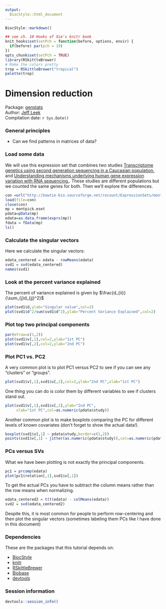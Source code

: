 ```yaml
---
output:
  BiocStyle::html_document
---
```



<!-- These options are set up specifically for Bioconductor flavored Markdown --> 


<!-- rmarkdown v1 -->

<!--
%\VignetteIndexEntry{R Markdown Lecture}
%\VignettePackage{BiocStyle}
%\VignetteEngine{knitr::knitr}
-->

```r
BiocStyle::markdown()
```

```r
## see ch. 10 Hooks of Xie's knitr book
knit_hooks$set(setPch = function(before, options, envir) {
  if(before) par(pch = 19)
})
opts_chunk$set(setPch = TRUE)
library(RSkittleBrewer)
# Make the colors pretty
trop = RSkittleBrewer("tropical")
palette(trop)
```


# Dimension reduction

Package: [genstats](https://github.com/jtleek/genstats)<br />
Author: [Jeff Leek](www.jtleek.com) <br />
Compilation date: `r Sys.Date()`

### General principles

* Can we find patterns in matrices of data?


### Load some data

We will use this expression set that combines two studies [Transcriptome genetics using second generation sequencing in a Caucasian population.](http://www.ncbi.nlm.nih.gov/pubmed?term=20220756%5Buid%5D) and [Understanding mechanisms underlying human gene expression variation with RNA sequencing.](http://www.ncbi.nlm.nih.gov/pubmed?term=20220758). These studies are different populations but we counted the same genes for both. Then we'll explore the differences. 

```r
con =url("http://bowtie-bio.sourceforge.net/recount/ExpressionSets/montpick_eset.RData")
load(file=con)
close(con)
mp = montpick.eset
pdata=pData(mp)
edata=as.data.frame(exprs(mp))
fdata = fData(mp)
ls()
```

### Calculate the singular vectors

Here we calculate the singular vectors: 

```r
edata_centered = edata - rowMeans(edata)
svd1 = svd(edata_centered)
names(svd1)
```

### Look at the percent variance explained

The percent of variance explained is given by $\frac{d_{ii}}{\sum_{j}d_{jj}^2}$
```r
plot(svd1$d,ylab="Singular value",col=2)
plot(svd1$d^2/sum(svd1$d^2),ylab="Percent Variance Explained",col=2)
```

### Plot top two principal components

```r
par(mfrow=c(1,2))
plot(svd1$v[,1],col=2,ylab="1st PC")
plot(svd1$v[,2],col=2,ylab="2nd PC")
```

### Plot PC1 vs. PC2

A very common plot is to plot PC1 versus PC2 to see if you can see any "clusters" or "groups".

```r
plot(svd1$v[,1],svd1$v[,2],col=2,ylab="2nd PC",xlab="1st PC")
```

One thing you can do is color them by different variables to see if clusters stand out. 

```r
plot(svd1$v[,1],svd1$v[,2],ylab="2nd PC",
     xlab="1st PC",col=as.numeric(pdata$study))
```

Another common plot is to make boxplots comparing the PC for different levels of known covariates (don't forget to show the actual data!).

```r
boxplot(svd1$v[,1] ~ pdata$study,border=c(1,2))
points(svd1$v[,1] ~ jitter(as.numeric(pdata$study)),col=as.numeric(pdata$study))
```


### PCs versus SVs

What we have been plotting is not exactly the principal components. 

```r
pc1 = prcomp(edata)
plot(pc1$rotation[,1],svd1$v[,1])
```

To get the actual PCs you have to subtract the column means rather than the row means when normalizing. 

```r
edata_centered2 = t(t(edata) - colMeans(edata))
svd2 = svd(edata_centered2)
```

Despite this, it is most common for people to perform row-centering and then plot the singular vectors (sometimes labeling them PCs like I have done in this document)

### Dependencies

These are the packages that this tutorial depends on:

* [BiocStyle](http://www.bioconductor.org/packages/release/bioc/html/BiocStyle.html)
* [knitr](https://cran.r-project.org/package=knitr)
* [RSkittleBrewer](https://github.com/alyssafrazee/RSkittleBrewer)
* [Biobase](http://bioconductor.org/packages/release/bioc/html/Biobase.html)
* [devtools](https://cran.r-project.org/package=devtools)

### Session information

```r
devtools::session_info()
```
